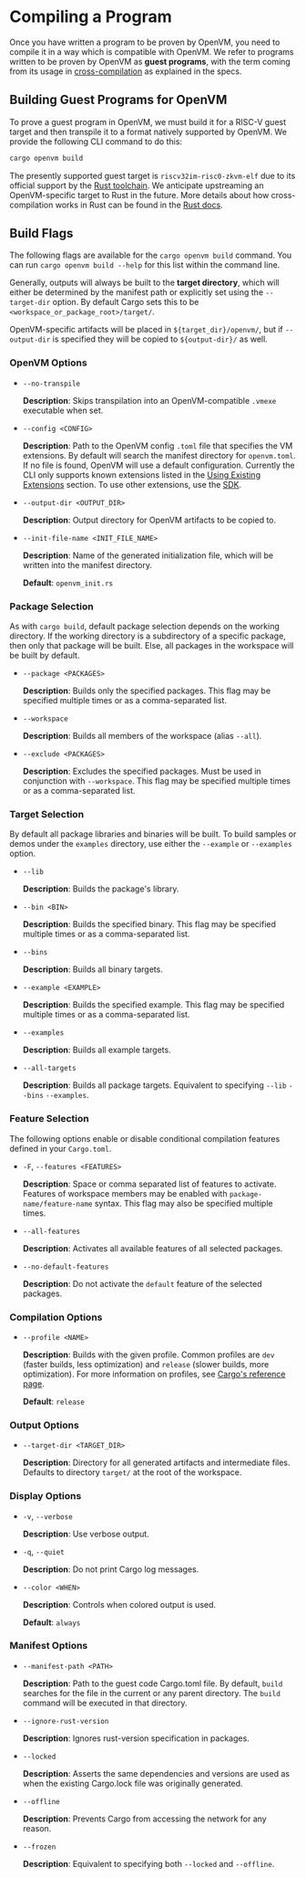 # Compiling a Program

Once you have written a program to be proven by OpenVM, you need to compile it in a way
which is compatible with OpenVM. We refer to programs written to be proven by OpenVM as 
**guest programs**, with the term coming from its usage in 
[cross-compilation](/specs/reference/rust-frontend) as explained in the specs.

## Building Guest Programs for OpenVM

To prove a guest program in OpenVM, we must build it for a RISC-V guest target and then transpile
it to a format natively supported by OpenVM.  We provide the following CLI command to do this:

```bash
cargo openvm build
```

The presently supported guest target is `riscv32im-risc0-zkvm-elf` due to its official support by
the [Rust toolchain](https://doc.rust-lang.org/rustc/platform-support/riscv32im-risc0-zkvm-elf.html).
We anticipate upstreaming an OpenVM-specific target to Rust in the future. More details about
how cross-compilation works in Rust can be found in the [Rust docs](https://rust-lang.github.io/rustup/cross-compilation.html). 

## Build Flags

The following flags are available for the `cargo openvm build` command. You can run `cargo openvm build --help` for this list within the command line.

Generally, outputs will always be built to the **target directory**, which will either be determined by the manifest path or explicitly set using the `--target-dir` option. By default Cargo sets this to be `<workspace_or_package_root>/target/`. 

OpenVM-specific artifacts will be placed in `${target_dir}/openvm/`, but if `--output-dir` is specified they will be copied to `${output-dir}/` as well.

### OpenVM Options

- `--no-transpile`

  **Description**: Skips transpilation into an OpenVM-compatible `.vmexe` executable when set.

- `--config <CONFIG>`

  **Description**: Path to the OpenVM config `.toml` file that specifies the VM extensions. By default will search the manifest directory for `openvm.toml`. If no file is found, OpenVM will use a default configuration. Currently the CLI only supports known extensions listed in the [Using Existing Extensions](/book/acceleration-using-extensions/overview) section. To use other extensions, use the [SDK](/book/advanced-usage/sdk).

- `--output-dir <OUTPUT_DIR>`

  **Description**: Output directory for OpenVM artifacts to be copied to.

- `--init-file-name <INIT_FILE_NAME>`

  **Description**: Name of the generated initialization file, which will be written into the manifest directory.

  **Default**: `openvm_init.rs`

### Package Selection

As with `cargo build`, default package selection depends on the working directory. If the working directory is a subdirectory of a specific package, then only that package will be built. Else, all packages in the workspace will be built by default.

- `--package <PACKAGES>`

  **Description**: Builds only the specified packages. This flag may be specified multiple times or as a comma-separated list.

- `--workspace`

  **Description**: Builds all members of the workspace (alias `--all`).

- `--exclude <PACKAGES>`

  **Description**: Excludes the specified packages. Must be used in conjunction with `--workspace`. This flag may be specified multiple times or as a comma-separated list.

### Target Selection

By default all package libraries and binaries will be built. To build samples or demos under the `examples` directory, use either the `--example` or `--examples` option.

- `--lib`

  **Description**: Builds the package's library.

- `--bin <BIN>`

  **Description**: Builds the specified binary. This flag may be specified multiple times or as a comma-separated list.

- `--bins`

  **Description**: Builds all binary targets.

- `--example <EXAMPLE>`

  **Description**: Builds the specified example. This flag may be specified multiple times or as a comma-separated list.

- `--examples`

  **Description**: Builds all example targets.

- `--all-targets`

  **Description**: Builds all package targets. Equivalent to specifying `--lib` `--bins` `--examples`.

### Feature Selection

The following options enable or disable conditional compilation features defined in your `Cargo.toml`.

- `-F`, `--features <FEATURES>`

  **Description**: Space or comma separated list of features to activate. Features of workspace members may be enabled with `package-name/feature-name` syntax. This flag may also be specified multiple times.

- `--all-features`

  **Description**: Activates all available features of all selected packages.

- `--no-default-features`

  **Description**: Do not activate the `default` feature of the selected packages.

### Compilation Options

- `--profile <NAME>`

  **Description**: Builds with the given profile. Common profiles are `dev` (faster builds, less optimization) and `release` (slower builds, more optimization). For more information on profiles, see [Cargo's reference page](https://doc.rust-lang.org/cargo/reference/profiles.html).

  **Default**: `release`

### Output Options

- `--target-dir <TARGET_DIR>`

  **Description**: Directory for all generated artifacts and intermediate files. Defaults to directory `target/` at the root of the workspace.

### Display Options

- `-v`, `--verbose`

  **Description**: Use verbose output.

- `-q`, `--quiet`

  **Description**: Do not print Cargo log messages.

- `--color <WHEN>`

  **Description**: Controls when colored output is used.

  **Default**: `always`

### Manifest Options

- `--manifest-path <PATH>`

  **Description**: Path to the guest code Cargo.toml file. By default, `build` searches for the file in the current or any parent directory. The `build` command will be executed in that directory.

- `--ignore-rust-version`

  **Description**: Ignores rust-version specification in packages.

- `--locked`

  **Description**: Asserts the same dependencies and versions are used as when the existing Cargo.lock file was originally generated.

- `--offline`

  **Description**: Prevents Cargo from accessing the network for any reason.

- `--frozen`

  **Description**: Equivalent to specifying both `--locked` and `--offline`.
